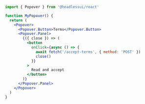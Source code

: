```jsx
import { Popover } from '@headlessui/react'

function MyPopover() {
  return (
    <Popover>
      <Popover.Button>Terms</Popover.Button>
      <Popover.Panel>
        {({ close }) => (
          <button
            onClick={async () => {
              await fetch('/accept-terms', { method: 'POST' })
              close()
            }}
          >
            Read and accept
          </button>
        )}
      </Popover.Panel>
    </Popover>
  )
}
```
